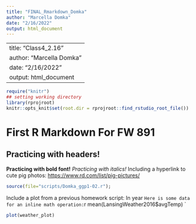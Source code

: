 ```yaml
---
title: "FINAL_Rmarkdown_Domka"
author: "Marcella Domka"
date: "2/16/2022"
output: html_document
---
```


---
title: "Class4_2.16"
author: "Marcella Domka"
date: "2/16/2022"
output: html_document
---

```r
require("knitr") 
## setting working directory
library(rprojroot)
knitr::opts_knit$set(root.dir = rprojroot::find_rstudio_root_file())
```

# First R Markdown For FW 891
## Practicing with headers!
**Practicing with bold font!**
*Practicing with italics!*
Including a hyperlink to cute pig photos: <https://www.rd.com/list/pig-pictures/> 

```r
source(file="scripts/Domka_ggp1-02.r");
```

Include a plot from a previous homework script: In year `
Here is some data for an inline math operation: `r mean(LansingWeather2016$avgTemp)  `

```r
plot(weather_plot)
```